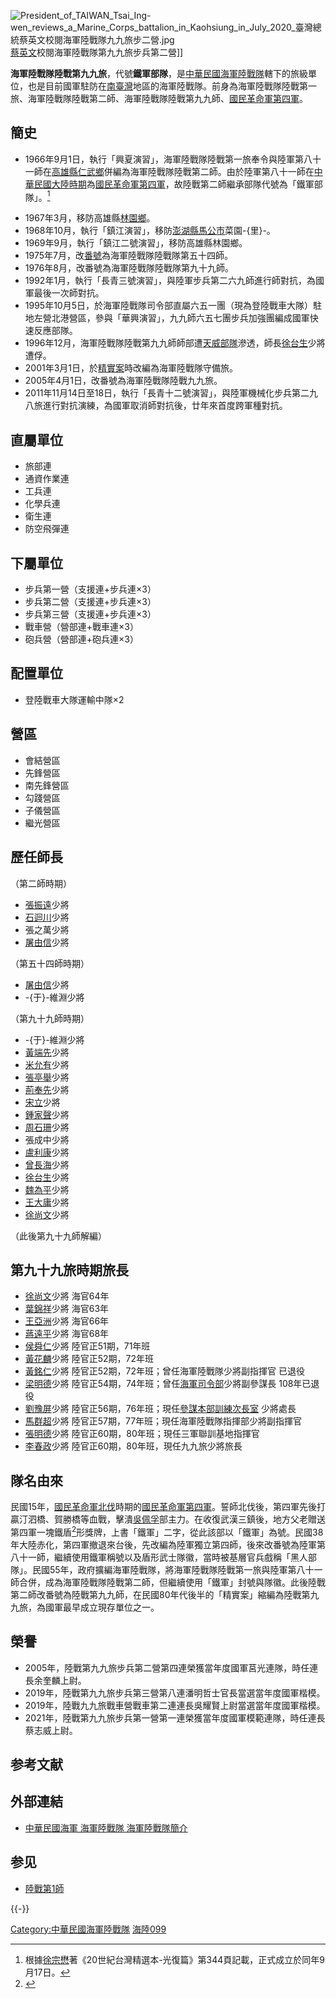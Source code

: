 {{primarysources|time=2011-08-06T06:15:05+00:00}}
{{Infobox Military Unit
| 名稱 = 中華民國海軍陸戰隊陸戰第九九旅<br />ROCMC 99th Marine Brigade
| 圖片 = [[File:陸戰九九旅徽(低識度版).jpg|150px]]
| 圖片說明 = 海軍陸戰隊陸戰第九九旅徽（低識度版）
| 時期 = 1966年9月－1975年7月（陸戰隊第2師）<br /> 1975年7月－1976年8月（陸戰隊第54師）<br /> 1976年8月－2001年2月28日 （陸戰隊99師）<br /> 2001年3月1日－2005年3月30日（陸戰隊守備旅）<br /> 2005年4月1日至今（陸戰隊99旅）
| 國家 = {{ROC}}
| 效忠 = {{ROC}}
| 軍種 = {{ROCN}}
| 兵科 = {{flagicon image|Flag of the Republic of China Marine Corps.svg}} [[中華民國海軍陸戰隊|中華民國海軍陸戰隊]]
| 功能 = 
| 規模 = [[旅|旅]]
| 隸屬 = [[海軍陸戰隊指揮部|海軍陸戰隊指揮部]]
| 駐地 = {{ROC}}[[臺灣|臺灣]][[高雄市|高雄市]][[林園區|林園區]]
| 裝備 = 
| 別稱 = 鐵軍部隊
| 守護 = 
| 格言 = 
| 顏色 = 
| 隊歌 = 
| 吉祥物 = 
| 戰役 = 
| 隊慶 = 
| 獎章 = 
| 榮譽 = 
| 現任指揮官 = [[File:ROCMC_Major_General's_Flag.svg|border]] [[李春政|李春政]]（海軍陸戰隊少將）
| 象徵指揮官 = 
| 著名指揮官 = 
| 佩章一 = 
| 佩章二 = 
| 佩章三 = 
| 佩章四 = 
}}
[[File:President_of_TAIWAN_Tsai_Ing-wen_reviews_a_Marine_Corps_battalion_in_Kaohsiung_in_July_2020_臺灣總統蔡英文校閱海軍陸戰隊九九旅步二營.jpg|thumb]][[蔡英文|蔡英文]]校閱海軍陸戰隊第九九旅步兵第二營]]

'''海軍陸戰隊陸戰第九九旅'''，代號'''鐵軍部隊'''，是[[中華民國海軍陸戰隊|中華民國海軍陸戰隊]]轄下的旅級單位，也是目前國軍駐防在[[南臺灣|南臺灣]]地區的海軍陸戰隊。前身為海軍陸戰隊陸戰第一旅、海軍陸戰隊陸戰第二師、海軍陸戰隊陸戰第九九師、[[國民革命軍第四軍|國民革命軍第四軍]]。

==簡史==
*1966年9月1日，執行「興夏演習」，海軍陸戰隊陸戰第一旅奉令與陸軍第八十一師在[[高雄縣|高雄縣]][[仁武區|仁武鄉]]併編為海軍陸戰隊陸戰第二師。由於陸軍第八十一師在[[中華民國大陸時期|中華民國大陸時期]]為[[國民革命軍第四軍|國民革命軍第四軍]]，故陸戰第二師繼承部隊代號為「鐵軍部隊」。<ref>根據[[徐宗懋|徐宗懋]]著《20世紀台灣精選本-光復篇》第344頁記載，正式成立於同年9月17日。</ref>

*1967年3月，移防高雄縣[[林園區|林園鄉]]。
*1968年10月，執行「鎮江演習」，移防[[澎湖縣|澎湖縣]][[馬公市|馬公市]]菜園-{里}-。
*1969年9月，執行「鎮江二號演習」，移防高雄縣林園鄉。
*1975年7月，改[[番號|番號]]為海軍陸戰隊陸戰隊第五十四師。
*1976年8月，改番號為海軍陸戰隊陸戰隊第九十九師。
*1992年1月，執行「長青三號演習」，與陸軍步兵第二六九師進行師對抗，為國軍最後一次師對抗。
*1995年10月5日，於海軍陸戰隊司令部直屬六五一團（現為登陸戰車大隊）駐地左營北港營區，參與「華興演習」，九九師六五七團步兵加強團編成國軍快速反應部隊。
*1996年12月，海軍陸戰隊陸戰第九九師師部遭[[天威部隊|天威部隊]]滲透，師長[[徐台生|徐台生]]少將遭俘。
*2001年3月1日，於[[精實案|精實案]]時改編為海軍陸戰隊守備旅。
*2005年4月1日，改番號為海軍陸戰隊陸戰九九旅。
*2011年11月14日至18日，執行「長青十二號演習」，與陸軍機械化步兵第二九八旅進行對抗演練，為國軍取消師對抗後，廿年來首度跨軍種對抗。

==直屬單位==
*旅部連
*通資作業連
*工兵連
*化學兵連
*衛生連
*防空飛彈連

==下屬單位==
*步兵第一營（支援連+步兵連×3）
*步兵第二營（支援連+步兵連×3）
*步兵第三營（支援連+步兵連×3）
*戰車營（營部連+戰車連×3）
*砲兵營（營部連+砲兵連×3）

==配置單位==
*登陸戰車大隊運輸中隊×2

==營區==
*會結營區
*先鋒營區
*南先鋒營區
*勾踐營區
*子儀營區
*繼光營區

==歷任師長==
（第二師時期）
*[[張振遠|張振遠]]少將
*[[石迴川|石迴川]]少將
*張之萬少將
*[[屠由信|屠由信]]少將
（第五十四師時期）
*[[屠由信|屠由信]]少將
*-{于}-維淵少將
（第九十九師時期）
*-{于}-維淵少將
*[[黃端先|黃端先]]少將
*[[米允有|米允有]]少將
*[[張亭舉|張亭舉]]少將
*[[荊奉先|荊奉先]]少將
*[[宋立|宋立]]少將
*[[鍾家聲|鍾家聲]]少將
*[[周石珊|周石珊]]少將
*張成中少將
*[[盧利康|盧利康]]少將
*[[曾長海|曾長海]]少將
*[[徐台生|徐台生]]少將
*[[魏為平|魏為平]]少將
*[[王大庸|王大庸]]少將
*[[徐尚文|徐尚文]]少將
（此後第九十九師解編）

==第九十九旅時期旅長==
*[[徐尚文|徐尚文]]少將 海官64年
*[[葉錦祥|葉錦祥]]少將 海官63年
*[[王亞洲|王亞洲]]少將 海官66年
*[[蔣遠平|蔣遠平]]少將 海官68年
*[[侯舜仁|侯舜仁]]少將 陸官正51期，71年班
*[[黃花麟|黃花麟]]少將 陸官正52期，72年班
*[[黃銘仁|黃銘仁]]少將 陸官正52期，72年班；曾任海軍陸戰隊少將副指揮官 已退役
*[[梁明德|梁明德]]少將 陸官正54期，74年班；曾任[[國防部海軍司令部|海軍司令部]]少將副參謀長 108年已退役
*[[劉豫屏|劉豫屏]]少將 陸官正56期，76年班；現任[[參謀本部訓練次長室|參謀本部訓練次長室]] 少將處長
*[[馬群超|馬群超]]少將 陸官正57期，77年班；現任海軍陸戰隊指揮部少將副指揮官
*[[張明德|張明德]]少將 陸官正60期，80年班；現任三軍聯訓基地指揮官
*[[李春政|李春政]]少將 陸官正60期，80年班，現任九九旅少將旅長

== 隊名由來 ==
民國15年，[[國民革命軍北伐|國民革命軍北伐]]時期的[[國民革命軍第四軍|國民革命軍第四軍]]。誓師北伐後，第四軍先後打贏汀泗橋、賀勝橋等血戰，擊潰[[吳佩孚|吳佩孚]]部主力。在收復武漢三鎮後，地方父老贈送第四軍一塊鐵盾<ref>{{cite book|title=張發奎口述自傳 中華民國第四任陸軍總司令回憶錄|publisher=亞太政治哲學文化出版有限公司|year=2017|isbn=9789869373937}}</ref>形獎牌，上書「鐵軍」二字，從此該部以「鐵軍」為號。民國38年大陸赤化，第四軍撤退來台後，先改編為陸軍獨立第四師，後來改番號為陸軍第八十一師，繼續使用鐵軍稱號以及盾形武士隊徽，當時被基層官兵戲稱「黑人部隊」。民國55年，政府擴編海軍陸戰隊，將海軍陸戰隊陸戰第一旅與陸軍第八十一師合併，成為海軍陸戰隊陸戰第二師，但繼續使用「鐵軍」封號與隊徽。此後陸戰第二師改番號為陸戰第九九師，在民國80年代後半的「精實案」縮編為陸戰第九九旅，為國軍最早成立現存單位之一。

== 榮譽 ==
*2005年，陸戰第九九旅步兵第二營第四連榮獲當年度國軍莒光連隊，時任連長余奎麟上尉。
*2019年，陸戰第九九旅步兵第三營第八連潘明哲士官長當選當年度國軍楷模。
*2019年，陸戰九九旅戰車營戰車第二連連長吳耀賢上尉當選當年度國軍楷模。
* 2021年，陸戰第九九旅步兵第一營第一連榮獲當年度國軍模範連隊，時任連長蔡志威上尉。

== 参考文献 ==
{{Reflist}}

== 外部連結 ==
* [http://navy.mnd.gov.tw//Publish.aspx?cnid=2580&p=38888&Level=2 中華民國海軍 海軍陸戰隊 海軍陸戰隊簡介 ] {{Wayback|url=http://navy.mnd.gov.tw//Publish.aspx?cnid=2580&p=38888&Level=2 |date=20160304094154 }}

== 参见 ==
{{Portal box|中华民国|海军}}
* [[陸戰第1師|陸戰第1師]]

{{-}}
{{中華民國軍事}}
{{中華民國海軍}}

[[Category:中華民國海軍陸戰隊|Category:中華民國海軍陸戰隊]]
[[Category:中華民國國軍旅級單位|海陸099]]